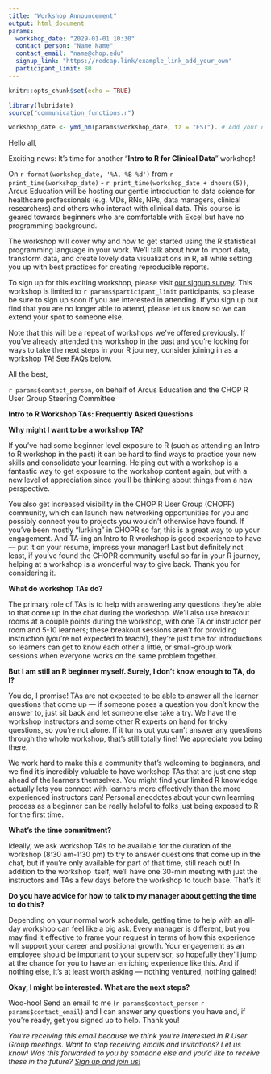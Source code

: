 ```yaml
---
title: "Workshop Announcement"
output: html_document
params:
  workshop_date: "2029-01-01 10:30"
  contact_person: "Name Name"
  contact_email: "name@chop.edu"
  signup_link: "https://redcap.link/example_link_add_your_own"
  participant_limit: 80
---
```


```r
knitr::opts_chunk$set(echo = TRUE)

library(lubridate)
source("communication_functions.r")

workshop_date <- ymd_hm(params$workshop_date, tz = "EST"). # Add your own time zone!
```

Hello all,
 
Exciting news: It's time for another "**Intro to R for Clinical Data**" workshop!
 
On `r format(workshop_date, '%A, %B %d')` from `r print_time(workshop_date)` - `r print_time(workshop_date + dhours(5))`, Arcus Education will be hosting our gentle introduction to data science for healthcare professionals (e.g. MDs, RNs, NPs, data managers, clinical researchers) and others who interact with clinical data. This course is geared towards beginners who are comfortable with Excel but have no programming background. 
 
The workshop will cover why and how to get started using the R statistical programming language in your work. We'll talk about how to import data, transform data, and create lovely data visualizations in R, all while setting you up with best practices for creating reproducible reports. 
 
To sign up for this exciting workshop, please visit [our signup survey](`r params$signup_link`). This workshop is limited to `r params$participant_limit` participants, so please be sure to sign up soon if you are interested in attending. If you sign up but find that you are no longer able to attend, please let us know so we can extend your spot to someone else. 

Note that this will be a repeat of workshops we've offered previously. If you've already attended this workshop in the past and you're looking for ways to take the next steps in your R journey, consider joining in as a workshop TA! See FAQs below.  
 
All the best,

`r params$contact_person`, on behalf of Arcus Education and the CHOP R User Group Steering Committee

**Intro to R Workshop TAs: Frequently Asked Questions**

**Why might I want to be a workshop TA?**

If you've had some beginner level exposure to R (such as attending an Intro to R workshop in the past) it can be hard to find ways to practice your new skills and consolidate your learning. Helping out with a workshop is a fantastic way to get exposure to the workshop content again, but with a new level of appreciation since you'll be thinking about things from a new perspective. 

You also get increased visibility in the CHOP R User Group (CHOPR) community, which can launch new networking opportunities for you and possibly connect you to projects you wouldn't otherwise have found. If you've been mostly "lurking" in CHOPR so far, this is a great way to up your engagement. And TA-ing an Intro to R workshop is good experience to have --- put it on your resume, impress your manager! 
Last but definitely not least, if you've found the CHOPR community useful so far in your R journey, helping at a workshop is a wonderful way to give back. Thank you for considering it.

**What do workshop TAs do?**

The primary role of TAs is to help with answering any questions they're able to that come up in the chat during the workshop. We'll also use breakout rooms at a couple points during the workshop, with one TA or instructor per room and 5-10 learners; these breakout sessions aren't for providing instruction (you're not expected to teach!), they're just time for introductions so learners can get to know each other a little, or small-group work sessions when everyone works on the same problem together. 

**But I am still an R beginner myself. Surely, I don't know enough to TA, do I?**

You do, I promise! TAs are not expected to be able to answer all the learner questions that come up --- if someone poses a question you don't know the answer to, just sit back and let someone else take a try. We have the workshop instructors and some other R experts on hand for tricky questions, so you're not alone. If it turns out you can't answer any questions through the whole workshop, that's still totally fine! We appreciate you being there. 

We work hard to make this a community that's welcoming to beginners, and we find it's incredibly valuable to have workshop TAs that are just one step ahead of the learners themselves. You might find your limited R knowledge actually lets you connect with learners more effectively than the more experienced instructors can! Personal anecdotes about your own learning process as a beginner can be really helpful to folks just being exposed to R for the first time. 

**What's the time commitment?**

Ideally, we ask workshop TAs to be available for the duration of the workshop (8:30 am-1:30 pm) to try to answer questions that come up in the chat, but if you're only available for part of that time, still reach out! In addition to the workshop itself, we'll have one 30-min meeting with just the instructors and TAs a few days before the workshop to touch base. That's it!

**Do you have advice for how to talk to my manager about getting the time to do this?**

Depending on your normal work schedule, getting time to help with an all-day workshop can feel like a big ask. Every manager is different, but you may find it effective to frame your request in terms of how this experience will support your career and positional growth. Your engagement as an employee should be important to your supervisor, so hopefully they'll jump at the chance for you to have an enriching experience like this. And if nothing else, it's at least worth asking --- nothing ventured, nothing gained!

**Okay, I might be interested. What are the next steps?**

Woo-hoo! Send an email to me (`r params$contact_person` `r params$contact_email`) and I can answer any questions you have and, if you're ready, get you signed up to help. Thank you!
 
*You're receiving this email because we think you're interested in R User Group meetings.  Want to stop receiving emails and invitations?  Let us know!  Was this forwarded to you by someone else and you'd like to receive these in the future? [Sign up and join us!](https://bit.ly/chopRusers)* 

